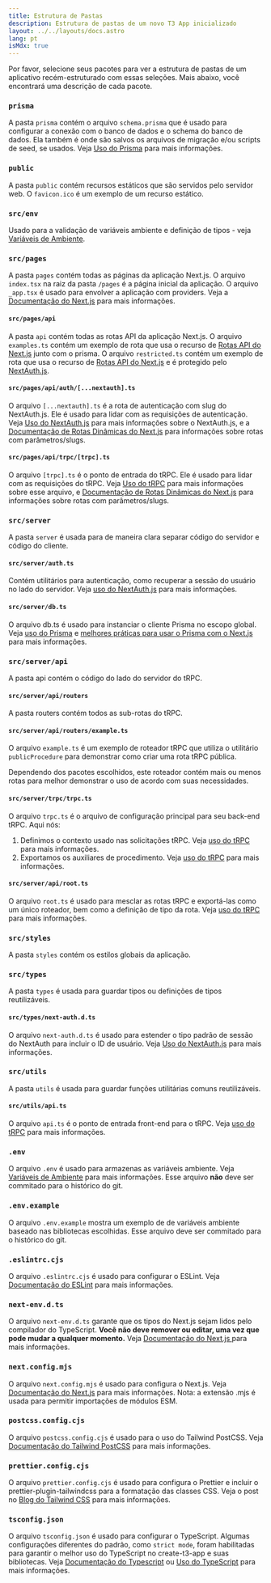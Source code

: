 ```yaml
---
title: Estrutura de Pastas
description: Estrutura de pastas de um novo T3 App inicializado
layout: ../../layouts/docs.astro
lang: pt
isMdx: true
---
```



Por favor, selecione seus pacotes para ver a estrutura de pastas de um aplicativo recém-estruturado com essas seleções. Mais abaixo, você encontrará uma descrição de cada pacote.

<Form />

<Diagram />

<div data-components="prisma">

### `prisma`

A pasta `prisma` contém o arquivo `schema.prisma` que é usado para configurar a conexão com o banco de dados e o schema do banco de dados. Ela também é onde são salvos os arquivos de migração e/ou scripts de seed, se usados. Veja [Uso do Prisma](/en/usage/prisma) para mais informações.

</div>
<div>

### `public`

A pasta `public` contém recursos estáticos que são servidos pelo servidor web. O `favicon.ico` é um exemplo de um recurso estático.

</div>
<div>

### `src/env`

Usado para a validação de variáveis ambiente e definição de tipos - veja [Variáveis de Ambiente](usage/env-variables).

</div>
<div>

### `src/pages`

A pasta `pages` contém todas as páginas da aplicação Next.js. O arquivo `index.tsx` na raiz da pasta `/pages` é a página inicial da aplicação. O arquivo `_app.tsx` é usado para envolver a aplicação com providers. Veja a [Documentação do Next.js](https://nextjs.org/docs/basic-features/pages) para mais informações.

</div>
<div data-components="nextauth trpc">

#### `src/pages/api`

A pasta `api` contém todas as rotas API da aplicação Next.js. O arquivo `examples.ts` contém um exemplo de rota que usa o recurso de [Rotas API do Next.js](https://nextjs.org/docs/api-routes/introduction) junto com o prisma. O arquivo `restricted.ts` contém um exemplo de rota que usa o recurso de [Rotas API do Next.js](https://nextjs.org/docs/api-routes/introduction) e é protegido pelo [NextAuth.js](https://next-auth.js.org/).

</div>
<div data-components="nextauth">

#### `src/pages/api/auth/[...nextauth].ts`

O arquivo `[...nextauth].ts` é a rota de autenticação com slug do NextAuth.js. Ele é usado para lidar com as requisições de autenticação. Veja [Uso do NextAuth.js](usage/next-auth) para mais informações sobre o NextAuth.js, e a [Documentação de Rotas Dinâmicas do Next.js](https://nextjs.org/docs/routing/dynamic-routes) para informações sobre rotas com parâmetros/slugs.

</div>
<div data-components="trpc">

#### `src/pages/api/trpc/[trpc].ts`

O arquivo `[trpc].ts` é o ponto de entrada do tRPC. Ele é usado para lidar com as requisições do tRPC. Veja [Uso do tRPC](usage/trpc#-pagesapitrpctrpcts) para mais informações sobre esse arquivo, e [Documentação de Rotas Dinâmicas do Next.js](https://nextjs.org/docs/routing/dynamic-routes) para informações sobre rotas com parâmetros/slugs.

</div>
<div data-components="trpc prisma nextauth">

### `src/server`

A pasta `server` é usada para de maneira clara separar código do servidor e código do cliente.

</div>
<div data-components="nextauth+trpc">

#### `src/server/auth.ts`

Contém utilitários para autenticação, como recuperar a sessão do usuário no lado do servidor. Veja [uso do NextAuth.js](usage/next-auth#usage-with-trpc) para mais informações.

</div>
<div data-components="prisma">

#### `src/server/db.ts`

O arquivo db.ts é usado para instanciar o cliente Prisma no escopo global. Veja [uso do Prisma](usage/prisma#prisma-client) e [melhores práticas para usar o Prisma com o Next.js](https://www.prisma.io/docs/guides/database/troubleshooting-orm/help-articles/nextjs-prisma-client-dev-practices) para mais informações.

</div>
<div data-components="trpc">

### `src/server/api`

A pasta api contém o código do lado do servidor do tRPC.

</div>
<div data-components="trpc">

#### `src/server/api/routers`

A pasta routers contém todos as sub-rotas do tRPC.

</div>
<div data-components="trpc">

#### `src/server/api/routers/example.ts`

O arquivo `example.ts` é um exemplo de roteador tRPC que utiliza o utilitário `publicProcedure` para demonstrar como criar uma rota tRPC pública.

Dependendo dos pacotes escolhidos, este roteador contém mais ou menos rotas para melhor demonstrar o uso de acordo com suas necessidades.

</div>
<div data-components="trpc">

#### `src/server/trpc/trpc.ts`

O arquivo `trpc.ts` é o arquivo de configuração principal para seu back-end tRPC. Aqui nós:

1. Definimos o contexto usado nas solicitações tRPC. Veja [uso do tRPC](usage/trpc#-serverapitrpcts) para mais informações.
2. Exportamos os auxiliares de procedimento. Veja [uso do tRPC](usage/trpc#-serverapitrpcts) para mais informações.

</div>

<div data-components="trpc">

#### `src/server/api/root.ts`

O arquivo `root.ts` é usado para mesclar as rotas tRPC e exportá-las como um único roteador, bem como a definição de tipo da rota. Veja [uso do tRPC](usage/trpc#-serverapirootts) para mais informações.

</div>
<div>

### `src/styles`

A pasta `styles` contém os estilos globais da aplicação.

</div>
<div data-components="nextauth">

### `src/types`

A pasta `types` é usada para guardar tipos ou definições de tipos reutilizáveis.

</div>
<div data-components="nextauth">

#### `src/types/next-auth.d.ts`

O arquivo `next-auth.d.ts` é usado para estender o tipo padrão de sessão do NextAuth para incluir o ID de usuário. Veja [Uso do NextAuth.js](usage/next-auth#inclusão-do-userid-na-sessão) para mais informações.

</div>
<div data-components="trpc">

### `src/utils`

A pasta `utils` é usada para guardar funções utilitárias comuns reutilizáveis.

</div>
<div data-components="trpc">

#### `src/utils/api.ts`

O arquivo `api.ts` é o ponto de entrada front-end para o tRPC. Veja [uso do tRPC](usage/trpc#-utilsapits) para mais informações.

</div>
<div>

### `.env`

O arquivo `.env` é usado para armazenas as variáveis ambiente. Veja [Variáveis de Ambiente](usage/env-variables) para mais informações. Esse arquivo **não** deve ser commitado para o histórico do git.

</div>
<div>

### `.env.example`

O arquivo `.env.example` mostra um exemplo de de variáveis ambiente baseado nas bibliotecas escolhidas. Esse arquivo deve ser commitado para o histórico do git.

</div>
<div>

### `.eslintrc.cjs`

O arquivo `.eslintrc.cjs` é usado para configurar o ESLint. Veja [Documentação do ESLint](https://eslint.org/docs/latest/user-guide/configuring/configuration-files) para mais informações.

</div>
<div>

### `next-env.d.ts`

O arquivo `next-env.d.ts` garante que os tipos do Next.js sejam lidos pelo compilador do TypeScript. **Você não deve remover ou editar, uma vez que pode mudar a qualquer momento.** Veja [Documentação do Next.js ](https://nextjs.org/docs/basic-features/typescript#existing-projects) para mais informações.

</div>
<div>

### `next.config.mjs`

O arquivo `next.config.mjs` é usado para configura o Next.js. Veja [Documentação do Next.js](https://nextjs.org/docs/api-reference/next.config.js/introduction) para mais informações. Nota: a extensão .mjs é usada para permitir importações de módulos ESM.

</div>
<div data-components="tailwind">

### `postcss.config.cjs`

O arquivo `postcss.config.cjs` é usado para o uso do Tailwind PostCSS. Veja [Documentação do Tailwind PostCSS](https://tailwindcss.com/docs/installation/using-postcss) para mais informações.

</div>
<div data-components="tailwind">

### `prettier.config.cjs`

O arquivo `prettier.config.cjs` é usado para configura o Prettier e incluir o prettier-plugin-tailwindcss para a formatação das classes CSS. Veja o post no [Blog do Tailwind CSS](https://tailwindcss.com/blog/automatic-class-sorting-with-prettier) para mais informações.

</div>
<div>

### `tsconfig.json`

O arquivo `tsconfig.json` é usado para configurar o TypeScript. Algumas configurações diferentes do padrão, como `strict mode`, foram habilitadas para garantir o melhor uso do TypeScript no create-t3-app e suas bibliotecas. Veja [Documentação do Typescript](https://www.typescriptlang.org/docs/handbook/tsconfig-json.html) ou [Uso do TypeScript](usage/typescript) para mais informações.

</div>
